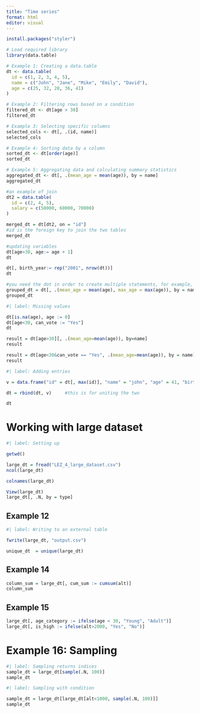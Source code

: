 ```yaml
---
title: "Time series"
format: html
editor: visual
---
```

```r
install.packages("styler")
```


```r
# Load required library
library(data.table)

# Example 1: Creating a data.table
dt <- data.table(
  id = c(1, 2, 3, 4, 5),
  name = c("John", "Jane", "Mike", "Emily", "David"),
  age = c(25, 32, 28, 36, 41)
)

# Example 2: Filtering rows based on a condition
filtered_dt <- dt[age > 30]
filtered_dt
```

```r
# Example 3: Selecting specific columns
selected_cols <- dt[, .(id, name)]
selected_cols
```

```r
# Example 4: Sorting data by a column
sorted_dt <- dt[order(age)]
sorted_dt
```

```r
# Example 5: Aggregating data and calculating summary statistics
aggregated_dt <- dt[, .(mean_age = mean(age)), by = name]
aggregated_dt
```

```r
#an example of join
dt2 = data.table(
  id = c(2, 4, 5),
  salary = c(50000, 60000, 70000)
)

merged_dt = dt[dt2, on = "id"]
#id is the foreign key to join the two tables
merged_dt
```

```r
#updating variables
dt[age>30, age:= age + 1]
dt
```

```r
dt[, birth_year:= rep("2001", nrow(dt))]
dt
```

```r
#you need the dot in order to create multiple statements, for example, for the columns
grouped_dt = dt[, .(mean_age = mean(age), max_age = max(age)), by = name]
grouped_dt
```

```r
#| label: Missing values

dt[is.na(age), age := 0]
dt[age<30, can_vote := "Yes"]
dt
```

```r
result = dt[age>30][, .(mean_age=mean(age)), by=name]
result
```

```r
result = dt[age<30&can_vote == "Yes", .(mean_age=mean(age)), by = name]
result
```

```r
#| label: Adding entries

v = data.frame("id" = dt[, max(id)], "name" = "john", "age" = 41, "birth_year" = 2050, "can_vote" = "no")

dt = rbind(dt, v)     #this is for uniting the two

dt
```

# Working with large dataset

```r
#| label: Setting up

getwd()
```

```r
large_dt = fread("LEZ_4_large_dataset.csv")
ncol(large_dt)
```

```r
colnames(large_dt)
```

```r
View(large_dt)
large_dt[, .N, by = type]
```

## Example 12

```r
#| label: Writing to an external table

fwrite(large_dt, "output.csv")
```

```r
unique_dt  = unique(large_dt)
```

## Example 14

```r
column_sum = large_dt[, cum_sum := cumsum(alt)]
column_sum
```

## Example 15

```r
large_dt[, age_category := ifelse(age < 30, "Young", "Adult")]
large_dt[, is_high := ifelse(alt>2000, "Yes", "No")]
```

# Example 16: Sampling

```r
#| label: Sampling returns indices
sample_dt = large_dt[sample(.N, 100)]
sample_dt
```

```r
#| label: Sampling with condition

sample_dt = large_dt[large_dt[alt<1000, sample(.N, 100)]]
sample_dt
```


